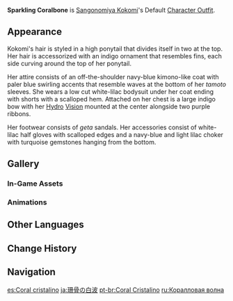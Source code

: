 {{Outfit Infobox
|id           = 205400
|image        = <gallery>
Character Sangonomiya Kokomi Full Wish.png|Wish
Character Sangonomiya Kokomi Game.png|In-Game
</gallery>
|character    = Sangonomiya Kokomi
|type         = Default
|description  = Sangonomiya Kokomi's outfit. A noble's dress decorated with little precious objects produced in [[Watatsumi Island]].
|obtain       = Unlocked upon obtaining character
}}
'''Sparkling Coralbone''' is [[Sangonomiya Kokomi]]'s Default [[Character Outfit]].

==Appearance==
<!-- Keep appearance section short and concise. Limit to 1-2 paragraphs (preferably 1 paragraph) with 3-4 sentences each. -->
Kokomi's hair is styled in a high ponytail that divides itself in two at the top. Her hair is accessorized with an indigo ornament that resembles fins, each side curving around the top of her ponytail.

Her attire consists of an off-the-shoulder navy-blue kimono-like coat with paler blue swirling accents that resemble waves at the bottom of her ''tamoto'' sleeves. She wears a low cut white-lilac bodysuit under her coat ending with shorts with a scalloped hem. Attached on her chest is a large indigo bow with her [[Hydro]] [[Vision]] mounted at the center alongside two purple ribbons.

Her footwear consists of ''geta'' sandals. Her accessories consist of white-lilac half gloves with scalloped edges and a navy-blue and light lilac choker with turquoise gemstones hanging from the bottom.

==Gallery==
===In-Game Assets===
{{Assets/Outfit|Sparkling Coralbone|nomain=1}}

===Animations===
{{Preview/CharacterAnimations|Sangonomiya Kokomi|nocaption=1}}

==Other Languages==
{{Other Languages
|en      = Sparkling Coralbone
|zhs     = 珊骨粼波
|zhs_rm  = Shāngú línbō
|zht     = 珊骨粼波
|zht_rm  = Shāngú línbō
|zh_tl   = Coralbone and Clear Waves
|ja      = 珊骨の白波
|ja_rm   = Sankotsu no Shiranami{{Assumed}}
|ja_tl   = White Foam of Coralbone
|ko      = 산호뼈의 맑은 물결
|ko_rm   = Sanhoppyeo-ui Malgeun Mulgyeol
|ko_tl   = Clear Waves of Coralbone
|es      = Coral cristalino
|es_tl   = Crystalline Coral
|fr      = Corail étincelant
|fr_tl   = Sparkling Coral
|ru      = Коралловая волна
|ru_tl   = Coral Wave
|th      = ปะการังขาวกับคลื่นน้ำใส
|th_rm   = Pakarang khao kap khluen nam sai
|th_tl   = White Coral and Clear Waves
|vi      = Nhánh San Hô Lấp Lánh
|vi_tl   = Sparkling Coral Branch
|de      = Funkelnder Korallenknochen
|de_tl   = Sparkling Coralbone
|id      = Sparkling Coralbone
|pt      = Coral Cristalino
|pt_tl   = Crystalline Coral
|tr      = Işıltılı Mercan
|tr_tl   = 
|it      = Corallo cristallino
|it_tl   = Crystalline Coral
}}

==Change History==
{{Change History|2.1}}

==Navigation==
{{Dressing Room Navbox|type=outfit}}

[[es:Coral cristalino]]
[[ja:珊骨の白波]]
[[pt-br:Coral Cristalino]]
[[ru:Коралловая волна]]